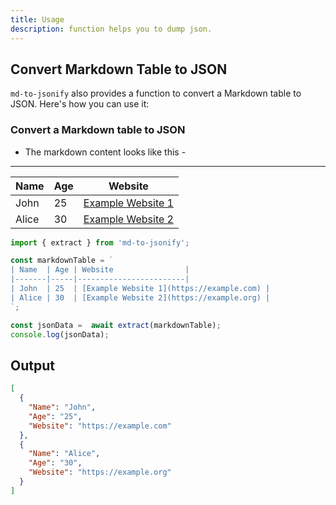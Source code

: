 ```yaml
---
title: Usage
description: function helps you to dump json.
---
```

## Convert Markdown Table to JSON

`md-to-jsonify` also provides a function to convert a Markdown table to JSON. Here's how you can use it:

### Convert a Markdown table to JSON

- The markdown content looks like this -

--- 

| Name  | Age | Website                |
|-------|-----|------------------------|
| John  | 25  | [Example Website 1](https://example.com) |
| Alice | 30  | [Example Website 2](https://example.org) |


```javascript
import { extract } from 'md-to-jsonify';

const markdownTable = `
| Name  | Age | Website                |
|-------|-----|------------------------|
| John  | 25  | [Example Website 1](https://example.com) |
| Alice | 30  | [Example Website 2](https://example.org) |
`;

const jsonData =  await extract(markdownTable);
console.log(jsonData);
```




## Output

```json
[
  {
    "Name": "John",
    "Age": "25",
    "Website": "https://example.com"
  },
  {
    "Name": "Alice",
    "Age": "30",
    "Website": "https://example.org"
  }
]